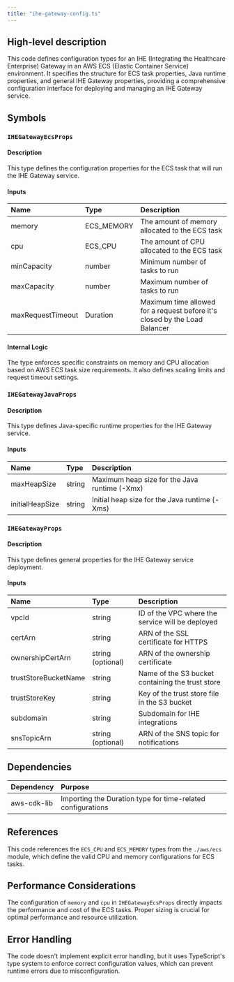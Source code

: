 ```yaml
---
title: "ihe-gateway-config.ts"
---
```


## High-level description
This code defines configuration types for an IHE (Integrating the Healthcare Enterprise) Gateway in an AWS ECS (Elastic Container Service) environment. It specifies the structure for ECS task properties, Java runtime properties, and general IHE Gateway properties, providing a comprehensive configuration interface for deploying and managing an IHE Gateway service.

## Symbols

### `IHEGatewayEcsProps`
#### Description
This type defines the configuration properties for the ECS task that will run the IHE Gateway service.

#### Inputs
| Name | Type | Description |
|:-----|:-----|:------------|
| memory | ECS_MEMORY | The amount of memory allocated to the ECS task |
| cpu | ECS_CPU | The amount of CPU allocated to the ECS task |
| minCapacity | number | Minimum number of tasks to run |
| maxCapacity | number | Maximum number of tasks to run |
| maxRequestTimeout | Duration | Maximum time allowed for a request before it's closed by the Load Balancer |

#### Internal Logic
The type enforces specific constraints on memory and CPU allocation based on AWS ECS task size requirements. It also defines scaling limits and request timeout settings.

### `IHEGatewayJavaProps`
#### Description
This type defines Java-specific runtime properties for the IHE Gateway service.

#### Inputs
| Name | Type | Description |
|:-----|:-----|:------------|
| maxHeapSize | string | Maximum heap size for the Java runtime (-Xmx) |
| initialHeapSize | string | Initial heap size for the Java runtime (-Xms) |

### `IHEGatewayProps`
#### Description
This type defines general properties for the IHE Gateway service deployment.

#### Inputs
| Name | Type | Description |
|:-----|:-----|:------------|
| vpcId | string | ID of the VPC where the service will be deployed |
| certArn | string | ARN of the SSL certificate for HTTPS |
| ownershipCertArn | string (optional) | ARN of the ownership certificate |
| trustStoreBucketName | string | Name of the S3 bucket containing the trust store |
| trustStoreKey | string | Key of the trust store file in the S3 bucket |
| subdomain | string | Subdomain for IHE integrations |
| snsTopicArn | string (optional) | ARN of the SNS topic for notifications |

## Dependencies
| Dependency | Purpose |
|:-----------|:--------|
| aws-cdk-lib | Importing the Duration type for time-related configurations |

## References
This code references the `ECS_CPU` and `ECS_MEMORY` types from the `./aws/ecs` module, which define the valid CPU and memory configurations for ECS tasks.

## Performance Considerations
The configuration of `memory` and `cpu` in `IHEGatewayEcsProps` directly impacts the performance and cost of the ECS tasks. Proper sizing is crucial for optimal performance and resource utilization.

## Error Handling
The code doesn't implement explicit error handling, but it uses TypeScript's type system to enforce correct configuration values, which can prevent runtime errors due to misconfiguration.